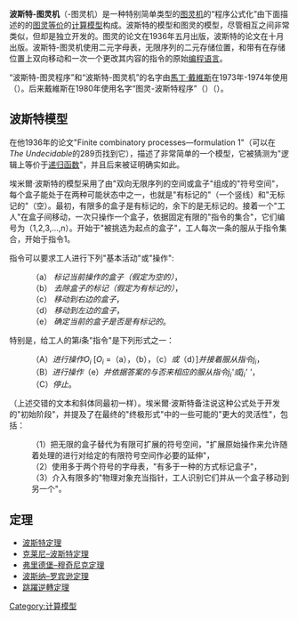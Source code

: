 '''波斯特-图灵机'''（{{lang|en|Post}}-图灵机）是一种特别简单类型的[[图灵机|图灵机]]的“程序公式化”由下面描述的{{tsl|en|Emil Post|埃米爾·萊昂·波斯特}}的[[图灵完全|图灵等价]]的[[计算模型|计算模型]]构成。波斯特的模型和图灵的模型，尽管相互之间非常类似，但却是独立开发的。图灵的论文在1936年五月出版，波斯特的论文在十月出版。波斯特-图灵机使用二元字母表，无限序列的二元存储位置，和带有在存储位置上双向移动和一次一个更改其内容的指令的原始[[编程语言|编程语言]]。

“波斯特-图灵程序”和“波斯特-图灵机”的名字由[[马丁·戴维·戴维斯|馬丁·戴維斯]]在1973年-1974年使用（{{lang|en|Davis 1973, p.69ff}}）。后来戴維斯在1980年使用名字“图灵-波斯特程序”（{{lang|en|Turing-Post}}）（{{lang|en|Davis, in Steen p. 241}}）。

== 波斯特模型 ==
在他1936年的论文"Finite combinatory processes—formulation 1"（可以在''The Undecidable''的289页找到它），{{tsl|en|Emil Post|埃米爾·萊昂·波斯特}}描述了非常简单的一个模型，它被猜测为"逻辑上等价于[[递归函数|递归函数]]"，并且后来被证明确实如此。

埃米爾·波斯特的模型采用了由"双向无限序列的空间或盒子"组成的"符号空间"，每个盒子能处于在两种可能状态中之一，也就是"有标记的"（一个竖线）和"无标记的"（空）。最初，有限多的盒子是有标记的，余下的是无标记的。接着一个"工人"在盒子间移动，一次只操作一个盒子，依据固定有限的"指令的集合"，它们编号为（1,2,3,...,n）。开始于"被挑选为起点的盒子"，工人每次一条的服从于指令集合，开始于指令1。

指令可以要求工人进行下列"基本活动"或"操作":

:（a）  ''标记当前操作的盒子（假定为空的）''，
:（b）  ''去除盒子的标记（假定为有标记的）''， 
:（c）  ''移动到右边的盒子''，
:（d）  ''移动到左边的盒子''，
:（e）  ''确定当前的盒子是否是有标记的''。

特别是，给工人的第''i''条"指令"是下列形式之一：

:（A）''进行操作O<sub>i</sub>'' [''O<sub>i</sub>'' =（a），（b），（c）''或''（d）]''并接着服从指令j<sub>i</sub>''，
:（B）''进行操作''（e）''并依据答案的与否来相应的服从指令j<sub>i</sub>'或j<sub>i</sub>' ' ''，
:（C）''停止''。

（上述交错的文本和斜体同最初一样）。埃米爾·波斯特备注说这种公式处于开发的"初始阶段"，并提及了在最终的"终极形式"中的一些可能的"更大的灵活性"，包括：
:（1）把无限的盒子替代为有限可扩展的符号空间，"扩展原始操作来允许随着处理的进行对给定的有限符号空间作必要的延伸"，
:（2）使用多于两个符号的字母表，"有多于一种的方式标记盒子"， 
:（3）介入有限多的"物理对象充当指针，工人识别它们并从一个盒子移动到另一个"。

== 定理 ==
* [[波斯特定理|波斯特定理]]
* [[克莱尼–波斯特定理|克莱尼–波斯特定理]]
* [[弗里德堡–穆奇尼克定理|弗里德堡–穆奇尼克定理]]
* [[波斯纳–罗宾逊定理|波斯纳–罗宾逊定理]]
* [[跳躍逆轉定理|跳躍逆轉定理]]

[[Category:计算模型|Category:计算模型]]